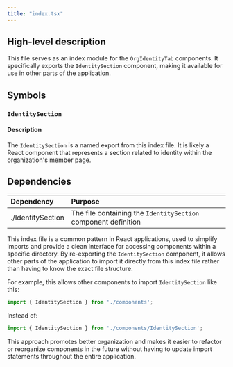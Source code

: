 ```yaml
---
title: "index.tsx"
---
```


## High-level description
This file serves as an index module for the `OrgIdentityTab` components. It specifically exports the `IdentitySection` component, making it available for use in other parts of the application.

## Symbols

### `IdentitySection`
#### Description
The `IdentitySection` is a named export from this index file. It is likely a React component that represents a section related to identity within the organization's member page.

## Dependencies
| Dependency | Purpose |
|:-----------|:--------|
| ./IdentitySection | The file containing the `IdentitySection` component definition |

This index file is a common pattern in React applications, used to simplify imports and provide a clean interface for accessing components within a specific directory. By re-exporting the `IdentitySection` component, it allows other parts of the application to import it directly from this index file rather than having to know the exact file structure.

For example, this allows other components to import `IdentitySection` like this:
```javascript
import { IdentitySection } from './components';
```
Instead of:
```javascript
import { IdentitySection } from './components/IdentitySection';
```

This approach promotes better organization and makes it easier to refactor or reorganize components in the future without having to update import statements throughout the entire application.